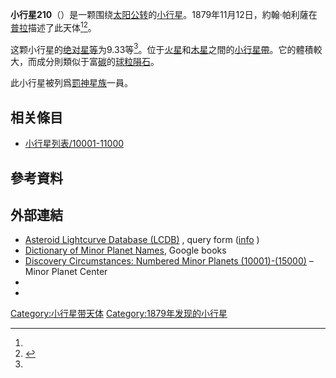 {{Infobox planet
 | minorplanet     = yes
 | name            = 210 Isabella
 | background      = #D6D6D6
 | image = 
 | image_size      = 
 | caption         =
 | discovery_ref   =  <ref name="MPC-object" />
 | discoverer      = [[約翰·帕利薩|約翰·帕利薩]]
 | discovery_site  = [[普拉|普拉]]
 | discovered      = 1879年11月12日
 | mpc_name        = 210 Isabella
 | alt_names       = 210 Isabella
 | pronounced      = 
 | named_after     = <ref name="MPC-object" />
 | mp_category     = [[主帶小行星|主帶小行星]] <ref name="MPC-object" /><ref name="jpldata" />
 | orbit_ref       = <ref name="a">[http://ssd.jpl.nasa.gov/sbdb.cgi?sstr=210 210] {{Wayback|url=http://ssd.jpl.nasa.gov/sbdb.cgi?sstr=210 |date=20200202164939 }}，小行星數據庫瀏覽器（JPL Small-Body Database Browser）－[[美国国家航空航天局|美国国家航空航天局]]喷气推进实验室</ref>
 | epoch           = 2018-03-23.0（[[儒略日|JD]] 2458200.5）
 | uncertainty     = 0
 | observation_arc = 
 | aphelion = {{convert|3.057|AU|km|3|abbr=on|lk=out}}
 | perihelion      = {{convert|2.3853285|AU|km|3|abbr=on}}
 | semimajor       = 2.7212265
 | eccentricity    = 0.1234363
 | period          = 4.49[[儒略年|yr]]
 | mean_anomaly    = 285.09171[[度|°]]
 | mean_motion     = {{Deg2DMS|0.21956180|sup=ms}} / day
 | inclination     = 5.26039
 | asc_node        = 32.57979°
 | arg_peri        = 15.01903
 | mean_diameter   = 
 | rotation        = 
 | albedo          =
 | spectral_type   =
 | abs_magnitude   = 9.33<ref name="jpldata" />
}}
'''小行星210'''（{{lang-en|210 Isabella}}）是一颗围绕[[太阳|太阳]][[公转|公转]]的[[小行星|小行星]]。1879年11月12日，約翰·帕利薩在[[普拉|普拉]]描述了此天体<ref name="a" /><ref>{{cite news|title=小行星列表|url=http://cfa-www.harvard.edu/iau/lists/NumberedMPs.txt|accessdate=2018-10-19|newspaper=哈佛大学|archive-date=2008-05-17|archive-url=https://web.archive.org/web/20080517010638/http://cfa-www.harvard.edu/iau/lists/NumberedMPs.txt|dead-url=no}}</ref>。

这颗小行星的[[绝对星等|绝对星等]]为9.33等<ref name="a" />。位于[[火星|火星]]和[[木星|木星]]之間的[[小行星帶|小行星帶]]。它的體積較大，而成分則類似于富[[碳|碳]]的[[球粒隕石|球粒隕石]]。

此小行星被列爲[[罰神星族|罰神星族]]一員。

== 相关條目 ==
*[[小行星列表/10001-11000|小行星列表/10001-11000]]

== 參考資料 ==
{{reflist|refs=

<ref name="jpldata">{{cite web
 |type         = 2018-01-26 last obs.
 |title        = JPL Small-Body Database Browser:210 Isabella-210 Isabella
 |url          = https://ssd.jpl.nasa.gov/sbdb.cgi?sstr=210
 |publisher    = [[Jet_Propulsion_Laboratory|Jet Propulsion Laboratory]]
 |accessdate   = 28 March 2018
 |archive-date = 2020-08-03
 |archive-url  = https://web.archive.org/web/20200803123145/https://ssd.jpl.nasa.gov/sbdb.cgi?sstr=210
 |dead-url     = no
}}</ref>

<ref name="MPC-object">{{cite web
  |title      = 210 Isabella
  |work      = Minor Planet Center
  |url      = https://www.minorplanetcenter.net/db_search/show_object?object_id=210
  |accessdate      = 28 March 2018
  |archive-date      = 2016-03-04
  |archive-url      = https://web.archive.org/web/20160304113831/http://minorplanetcenter.net/db_search/show_object?object_id=210
  |dead-url      = no
  }}</ref>

}}

==  外部連結 ==
* [http://www.minorplanet.info/PHP/lcdbsummaryquery.php Asteroid Lightcurve Database (LCDB)] {{Wayback|url=http://www.minorplanet.info/PHP/lcdbsummaryquery.php |date=20171210173955 }}, query form ([http://www.minorplanet.info/lightcurvedatabase.html info] {{Wayback|url=http://www.minorplanet.info/lightcurvedatabase.html |date=20171216050541 }})
* [https://books.google.com/books?id=aeAg1X7afOoC&pg Dictionary of Minor Planet Names], Google books
* [http://www.minorplanetcenter.net/iau/lists/NumberedMPs010001.html Discovery Circumstances: Numbered Minor Planets (10001)-(15000)] {{Wayback|url=http://www.minorplanetcenter.net/iau/lists/NumberedMPs010001.html |date=20180612162317 }} – Minor Planet Center
* {{AstDys|210}}
* {{JPL small body}}

{{Minor Planet Number|[[小行星209|小行星209]]|[[小行星211|小行星211]]}}
{{小天体}}

[[Category:小行星带天体|Category:小行星带天体]]
[[Category:1879年发现的小行星|Category:1879年发现的小行星]]


{{beltasteroid-stub}}
